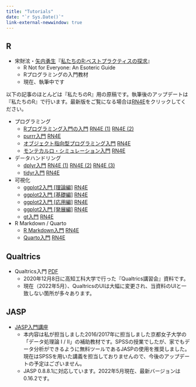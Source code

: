 ```yaml
---
title: "Tutorials"
date: "`r Sys.Date()`"
link-external-newwindow: true
---
```


## R

* 宋財泫・[矢内勇生](https://yukiyanai.github.io/)『[私たちのR:ベストプラクティスの探求](https://www.jaysong.net/RBook/)』
   * R Not for Everyone: An Esoteric Guide
   * Rプログラミングの入門教材
   * 現在、執筆中です

以下の記事のほとんどは『私たちのR』用の原稿です。執筆後のアップデートは『私たちのR』で行います。最新版をご覧になる場合は<span class="jay_btn">[RN4E](https://www.jaysong.net/RBook/)</span>をクリックしてください。

* プログラミング
   * [Rプログラミング入門の入門](R/rprogramming.qmd) <span class="jay_btn">[RN4E (1)](https://www.jaysong.net/RBook/programming.html) [RN4E (2)](https://www.jaysong.net/RBook/functions.html)</span>
   * [purrr入門](R/purrr_intro.qmd) <span class="jay_btn">[RN4E](https://www.jaysong.net/RBook/iteration.html)</span>
   * [オブジェクト指向型プログラミング入門](R/opp_intro.qmd) <span class="jay_btn">[RN4E](https://www.jaysong.net/RBook/oop.html) </span>
   * [モンテカルロ・シミュレーション入門](R/montecarlo_intro.qmd) <span class="jay_btn">[RN4E](https://www.jaysong.net/RBook/monte.html)</span>
* データハンドリング
   * [dplyr入門](R/dplyr_intro.qmd) <span class="jay_btn">[RN4E (1)](https://www.jaysong.net/RBook/datahandling1.html) [RN4E (2)](https://www.jaysong.net/RBook/datahandling2.html) [RN4E (3)](https://www.jaysong.net/RBook/datahandling3.html)</span>
   * [tidyr入門](R/tidyr_intro.qmd) <span class="jay_btn">[RN4E](https://www.jaysong.net/RBook/tidydata.html)</span>
* 可視化
   * [ggplot2入門 [理論編]](R/ggplot_intro1.qmd) <span class="jay_btn">[RN4E](https://www.jaysong.net/RBook/visualization1.html)</span>
   * [ggplot2入門 [基礎編]](R/ggplot_intro2.qmd) <span class="jay_btn">[RN4E](https://www.jaysong.net/RBook/visualization2.html)</span>
   * [ggplot2入門 [応用編]](R/ggplot_intro3.qmd) <span class="jay_btn">[RN4E](https://www.jaysong.net/RBook/visualization3.html)</span>
   * [ggplot2入門 [発展編]](R/ggplot_intro4.qmd) <span class="jay_btn">[RN4E](https://www.jaysong.net/RBook/visualization4.html)</span>
   * [gt入門](R/gt.qmd) <span class="jay_btn">[RN4E](https://www.jaysong.net/RBook/table.html)</span>
* R Markdown / Quarto
   * [R Markdown入門](R/rmarkdown_intro.qmd) <span class="jay_btn">[RN4E](https://www.jaysong.net/RBook/rmarkdown.html)</span>
   * [Quarto入門](R/quarto.qmd) <span class="jay_btn">[RN4E](https://www.jaysong.net/RBook/quarto.html)</span>

## Qualtrics

* Qualtrics入門 <span class="jay_btn">[PDF](Qualtrics/Introduction_to_Qualtrics.pdf)</span>
   * 2020年12月8日に高知工科大学で行った『Qualtrics講習会』資料です。
   * 現在（2022年5月）、QualtricsのUIは大幅に変更され、当資料のUIと一致しない箇所が多々あります。

## JASP

* [JASP入門講座](JASP/index.qmd)
   * 本内容は私が担当しました2016/2017年に担当しました京都女子大学の「データ処理論 I / II」の補助教材です。SPSSの授業でしたが、家でもデータ分析ができるように無料ツールであるJASPの使用を推奨しました。現在はSPSSを用いた講義を担当しておりませんので、今後のアップデートの予定はございません。
   * JASP 0.8.8.1に対応しています。2022年5月現在、最新バージョンは0.16.2です。

